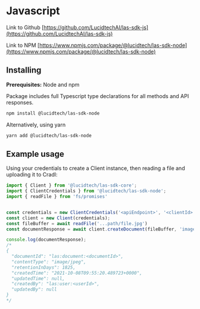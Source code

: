 
# Javascript

Link to Github
[https://github.com/LucidtechAI/las-sdk-js](https://github.com/LucidtechAI/las-sdk-js)

Link to NPM
[https://www.npmjs.com/package/@lucidtech/las-sdk-node](https://www.npmjs.com/package/@lucidtech/las-sdk-node)



## Installing
**Prerequisites:** Node and npm

Package includes full Typescript type declarations for all methods and API responses.

```bash
npm install @lucidtech/las-sdk-node
```
Alternatively, using yarn
```bash
yarn add @lucidtech/las-sdk-node
```


## Example usage
Using your credentials to create a Client instance, then reading a file and uploading it to Cradl:
```typescript
import { Client } from '@lucidtech/las-sdk-core';
import { ClientCredentials } from '@lucidtech/las-sdk-node';
import { readFile } from 'fs/promises'


const credentials = new ClientCredentials('<apiEndpoint>', '<clientId>',  '<clientSecret>', '<authEndpoint>');
const client = new Client(credentials);
const fileBuffer = await readFile('...path/file.jpg')
const documentResponse = await client.createDocument(fileBuffer, 'image/jpeg');

console.log(documentResponse);
/*
{
  "documentId": "las:document:<documentId>",
  "contentType": "image/jpeg",
  "retentionInDays": 1825,
  "createdTime": "2021-10-08T09:55:20.489723+0000",
  "updatedTime": null,
  "createdBy": "las:user:<userId>",
  "updatedBy": null
}
*/
```

<Latest />
